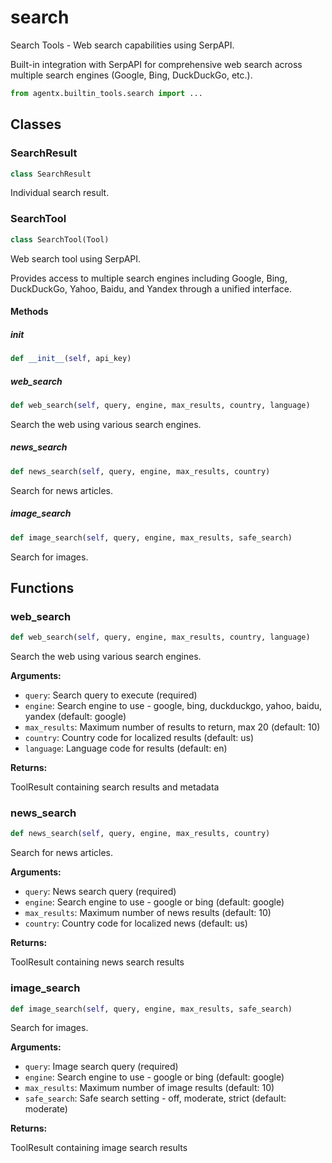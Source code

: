 # search

Search Tools - Web search capabilities using SerpAPI.

Built-in integration with SerpAPI for comprehensive web search across multiple search engines (Google, Bing, DuckDuckGo, etc.).

```python
from agentx.builtin_tools.search import ...
```

## Classes

### SearchResult

```python
class SearchResult
```

Individual search result.


### SearchTool

```python
class SearchTool(Tool)
```

Web search tool using SerpAPI.

Provides access to multiple search engines including Google, Bing, DuckDuckGo, Yahoo, Baidu, and Yandex through a unified interface.

#### Methods

##### __init__

```python
def __init__(self, api_key)
```


##### web_search

```python
def web_search(self, query, engine, max_results, country, language)
```

Search the web using various search engines.


##### news_search

```python
def news_search(self, query, engine, max_results, country)
```

Search for news articles.


##### image_search

```python
def image_search(self, query, engine, max_results, safe_search)
```

Search for images.



## Functions

### web_search

```python
def web_search(self, query, engine, max_results, country, language)
```

Search the web using various search engines.

**Arguments:**

- `query`: Search query to execute (required)
- `engine`: Search engine to use - google, bing, duckduckgo, yahoo, baidu, yandex (default: google)
- `max_results`: Maximum number of results to return, max 20 (default: 10)
- `country`: Country code for localized results (default: us)
- `language`: Language code for results (default: en)

**Returns:**

ToolResult containing search results and metadata


### news_search

```python
def news_search(self, query, engine, max_results, country)
```

Search for news articles.

**Arguments:**

- `query`: News search query (required)
- `engine`: Search engine to use - google or bing (default: google)
- `max_results`: Maximum number of news results (default: 10)
- `country`: Country code for localized news (default: us)

**Returns:**

ToolResult containing news search results


### image_search

```python
def image_search(self, query, engine, max_results, safe_search)
```

Search for images.

**Arguments:**

- `query`: Image search query (required)
- `engine`: Search engine to use - google or bing (default: google)
- `max_results`: Maximum number of image results (default: 10)
- `safe_search`: Safe search setting - off, moderate, strict (default: moderate)

**Returns:**

ToolResult containing image search results

